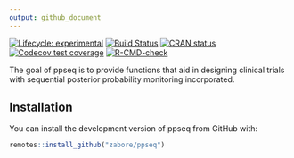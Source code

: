 ```yaml
---
output: github_document
---
```


<!-- README.md is generated from README.Rmd. Please edit that file -->

<!-- badges: start -->
[![Lifecycle: experimental](https://img.shields.io/badge/lifecycle-experimental-orange.svg)](https://www.tidyverse.org/lifecycle/#experimental)
[![Build Status](https://travis-ci.com/zabore/ppseq.svg?branch=main)](https://travis-ci.com/zabore/ppseq) [![CRAN status](https://www.r-pkg.org/badges/version/ppseq)](https://CRAN.R-project.org/package=ppseq)
[![Codecov test coverage](https://codecov.io/gh/zabore/ppseq/branch/main/graph/badge.svg)](https://codecov.io/gh/zabore/ppseq?branch=main)
[![R-CMD-check](https://github.com/zabore/ppseq/workflows/R-CMD-check/badge.svg)](https://github.com/zabore/ppseq/actions)
<!-- badges: end -->

The goal of ppseq is to provide functions that aid in designing clinical trials with sequential posterior probability monitoring incorporated.

## Installation

You can install the development version of ppseq from GitHub with:

```r
remotes::install_github("zabore/ppseq")
```
